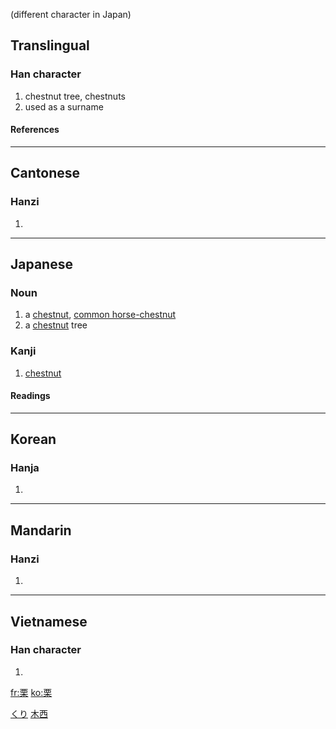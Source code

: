{{see|慄}} (different character in Japan)

==Translingual==
===Han character===
{{Han char|rn=75|rad=木|as=06|sn=10|four=1090<sub>4</sub>|canj=一田木 (MWD)}}
# chestnut tree, chestnuts
# used as a surname
====References====
{{Han ref|kx=0522.050|dkj=14695|dj=0910.130|hdz=21195.090|uh=6817|ud=26647|bh=AEDF|bd=44767}}
----
==Cantonese==
===Hanzi===
{{yue-hanzi|jyut=|y=leut6}}
# {{defn|Cantonese}}
----
==Japanese==
===Noun===
[[Category:1000_Japanese_basic_words|くり]]
{{ja-noun|k|hira=くり|rom=kuri}}
# a [[chestnut]], [[common horse-chestnut]]
# a [[chestnut]] tree

===Kanji===
{{ja-kanji|grade=|rs=木06}}
# [[chestnut]]
====Readings====
{{ja-readings|on=[[りつ]] (ritsu)|kun=[[くり]] (kuri)}}

----

==Korean==
===Hanja===
{{ko-hanja|hangeul=률>율|eumhun=|rv=ryul>yul|mr=ryul>yul|y=lyul>yul}}
# {{defn|Korean}}
----
==Mandarin==
===Hanzi===
{{cmn-hanzi|tra=慄|pin=[[lì]] (li4), [[yí]] (yi2)|wg=li<sup>4</sup>, i<sup>2</sup>}}
# {{defn|Mandarin}}
----
==Vietnamese==
===Han character===
{{vi-hantu|lật}}
# {{defn|Vietnamese}}




[[Category:CJKV simplified characters which already existed as traditional characters|木西]]

[[fr:栗]]
[[ko:栗]]